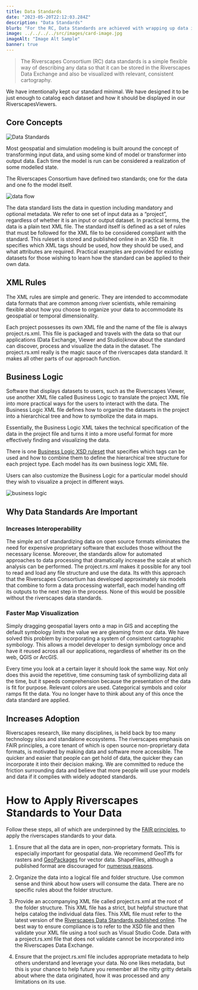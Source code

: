 ```yaml
---
title: Data Standards
date: "2023-05-20T22:12:03.284Z"
description: "Data Standards"
blurb: "For the RC, Data Standards are achieved with wrapping up data in Riverscapes Projects"
image: ../../../../src/images/card-image.jpg
imageAlt: "Image Alt Sample"
banner: true
---
```


> The Riverscapes Consortium (RC) data standards is a simple flexible way of describing any data so that it can be stored in the Riverscapes Data Exchange and also be visualized with relevant, consistent cartography.

We have intentionally kept our standard minimal. We have designed it to be just enough to catalog each dataset and how it should be displayed in our RiverscapesViewers. 

## Core Concepts

![Data Standards](./data-standards-01.png)

Most geospatial and simulation modeling is built around the concept of transforming input data, and using some kind of model or transformer into output data. Each time the model is run can be considered a realization of some modelled state.

The Riverscapes Consortium have defined two standards; one for the data and one fo the model itself.

![data flow](./data-standards-02.png)


The data standard lists the data in question including mandatory and optional metadata. We refer to one set of input data as a “project”, regardless of whether it is an input or output dataset. In practical terms, the data is a plain text XML file. The standard itself is defined as a set of rules that must be followed for the XML file to be considered compliant with the standard. This ruleset is stored and published online in an XSD file. It specifies which XML tags should be used, how they should be used, and what attributes are required. Practical examples are provided for existing datasets for those wishing to learn how the standard can be applied to their own data.

## XML Rules

The XML rules are simple and generic. They are intended to accommodate data formats that are common among river scientists, while remaining flexible about how you choose to organize your data to accommodate its geospatial or temporal dimensionality.

Each project possesses its own XML file and the name of the file is always project.rs.xml. This file is packaged and travels with the data so that our applications (Data Exchange, Viewer and Studio)know about the standard can discover, process and visualize the data in the dataset. The project.rs.xml really is the magic sauce of the riverscapes data standard. It makes all other parts of our approach function.

## Business Logic

Software that displays datasets to users, such as the Riverscapes Viewer, use another XML file called Business Logic to translate the project XML file into more practical ways for the users to interact with the data. The Business Logic XML file defines how to organize the datasets in the project into a hierarchical tree and how to symbolize the data in maps.

Essentially, the Business Logic XML takes the technical specification of the data in the project file and turns it into a more useful format for more effectively finding and visualizing the data.

There is one [Business Logic XSD ruleset](https://github.com/Riverscapes/RiverscapesXML/blob/master/RaveBusinessLogic/XSD/project_explorer.xsd)  that specifies which tags can be used and how to combine them to define the hierarchical tree structure for each project type. Each model has its own business logic XML file.

Users can also customize the Business Logic for a particular model should they wish to visualize a project in different ways.

![business logic](./business-logic.png)

## Why Data Standards Are Important

### Increases Interoperability

The simple act of standardizing data on open source formats eliminates the need for expensive proprietary software that excludes those without the necessary license. Moreover, the standards allow for automated approaches to data processing that dramatically increase the scale at which analysis can be performed. The project.rs.xml makes it possible for any tool to read and load any file structure and use the data. Its with this approach that the Riverscapes Consortium has developed approximately six models that combine to form a data processing waterfall, each model handing off its outputs to the next step in the process. None of this would be possible without the riverscapes data standards.

### Faster Map Visualization

Simply dragging geospatial layers onto a map in GIS and accepting the default symbology limits the value we are gleaming from our data. We have solved this problem by incorporating a system of consistent cartographic symbology. This allows a model developer to design symbology once and have it reused across all our applications, regardless of whether its on the web, QGIS or ArcGIS. 

Every time you look at a certain layer it should look the same way. Not only does this avoid the repetitive, time consuming task of symbollizing data all the time, but it speeds comprehension because the presentation of the data is fit for purpose. Relevant colors are used. Categorical symbols and color ramps  fit the data. You no longer have to think about any of this once the data standard are applied.

## Increases Adoption

Riverscapes research, like many disciplines, is held back by too many technology silos and standalone ecosystems. The riverscapes emphasis on FAIR principles, a core tenant of which is open source non-proprietary data formats, is motivated by making data and software more accessible. The quicker and easier that people can get hold of data, the quicker they can incorporate it into their decision making. We are committed to reduce the  friction surrounding data and believe that more people will use your models and data if it complies with widely adopted standards.

# How to Apply Riverscapes Standards to Your Data

Follow these steps, all of which are underpinned by the [FAIR principles](https://www.go-fair.org/fair-principles/),  to apply the riverscapes standards to your data. 

1. Ensure that all the data are in open, non-proprietary formats. This is especially important for geospatial data. We recommend GeoTiffs for rasters and [GeoPackages](https://www.geopackage.org/) for vector data. ShapeFiles, although a published format are discouraged for [numerous reasons](http://switchfromshapefile.org/).

2. Organize the data into a logical file and folder structure. Use common sense and think about how users will consume the data. There are no specific rules about the folder structure.

3. Provide an accompanying XML file called project.rs.xml at the root of the folder structure. This XML file has a strict, but helpful structure that helps catalog the individual data files. This XML file must refer to the latest version of the [Riverscapes Data Standards published online](https://github.com/Riverscapes/RiverscapesXML/blob/master/Projects/XSD/V2/RiverscapesProject.xsd). The best way to ensure compliance is to refer to the XSD file and then validate your XML file using a tool such as Visual Studio Code. Data with a project.rs.xml file that does not validate cannot be incorporated into the Riverscapes Data Exchange.

4. Ensure that the project.rs.xml file includes appropriate metadata to help others understand and leverage your data. No one likes metadata, but this is your chance to help future you remember all the nitty gritty details about where the data originated, how it was processed and any limitations on its use.


